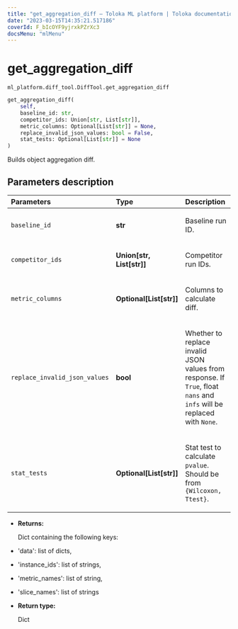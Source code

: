 ```yaml
---
title: "get_aggregation_diff — Toloka ML platform | Toloka documentation"
date: "2023-03-15T14:35:21.517186"
coverId: F_bIcOYF9yjrxkPZrXc3
docsMenu: "mlMenu"
---
```


# get_aggregation_diff

`ml_platform.diff_tool.DiffTool.get_aggregation_diff`

```python
get_aggregation_diff(
    self,
    baseline_id: str,
    competitor_ids: Union[str, List[str]],
    metric_columns: Optional[List[str]] = None,
    replace_invalid_json_values: bool = False,
    stat_tests: Optional[List[str]] = None
)
```

Builds object aggregation diff.

## Parameters description

| Parameters | Type | Description |
| :----------| :----| :-----------|
`baseline_id`|**str**|<p>Baseline run ID.</p>
`competitor_ids`|**Union\[str, List\[str\]\]**|<p>Competitor run IDs.</p>
`metric_columns`|**Optional\[List\[str\]\]**|<p>Columns to calculate diff.</p>
`replace_invalid_json_values`|**bool**|<p>Whether to replace invalid JSON values from response. If `True`, float `nans` and `infs` will be replaced with `None`.</p>
`stat_tests`|**Optional\[List\[str\]\]**|<p>Stat test to calculate `pvalue`. Should be from `{Wilcoxon, Ttest}`.</p>

* **Returns:**

  Dict containing the following keys:
* 'data': list of dicts,
* 'instance_ids': list of strings,
* 'metric_names': list of string,
* 'slice_names': list of strings

* **Return type:**

  Dict